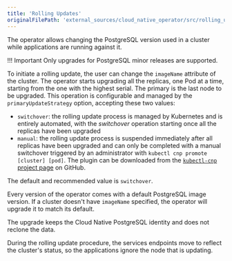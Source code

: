 ```yaml
---
title: 'Rolling Updates'
originalFilePath: 'external_sources/cloud_native_operator/src/rolling_update.md'
---
```



The operator allows changing the PostgreSQL version used in a cluster while
applications are running against it.

!!! Important
    Only upgrades for PostgreSQL minor releases are supported.

To initiate a rolling update, the user can change the `imageName`
attribute of the cluster. The operator starts upgrading all the
replicas, one Pod at a time, starting from the one with the highest
serial.
The primary is the last node to be upgraded. This operation
is configurable and managed by the `primaryUpdateStrategy` option,
accepting these two values:

- `switchover`: the rolling update process is managed by Kubernetes
  and is entirely automated, with the *switchover* operation
  starting once all the replicas have been upgraded
- `manual`: the rolling update process is suspended immediately
  after all replicas have been upgraded and can only be completed
  with a manual switchover triggered by an administrator with
  `kubectl cnp promote [cluster] [pod]`. The plugin can be downloaded from the
  [`kubectl-cnp` project page](https://github.com/EnterpriseDB/kubectl-cnp)
  on GitHub.

The default and recommended value is `switchover`.

Every version of the operator comes with a default PostgreSQL image version.
If a cluster doesn't have `imageName` specified, the operator will upgrade
it to match its default.

The upgrade keeps the Cloud Native PostgreSQL identity and does not
reclone the data.

During the rolling update procedure, the services endpoints move to reflect
the cluster's status, so the applications ignore the node that
is updating.
